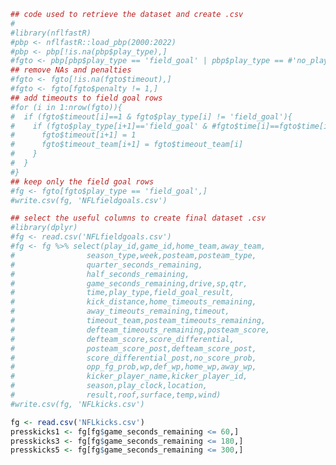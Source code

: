 ```{r}
## code used to retrieve the dataset and create .csv
#
#library(nflfastR)
#pbp <- nflfastR::load_pbp(2000:2022)
#pbp <- pbp[!is.na(pbp$play_type),]
#fgto <- pbp[pbp$play_type == 'field_goal' | pbp$play_type == #'no_play',]
## remove NAs and penalties
#fgto <- fgto[!is.na(fgto$timeout),]
#fgto <- fgto[fgto$penalty != 1,]
## add timeouts to field goal rows
#for (i in 1:nrow(fgto)){
#  if (fgto$timeout[i]==1 & fgto$play_type[i] != 'field_goal'){
#    if (fgto$play_type[i+1]=='field_goal' & #fgto$time[i]==fgto$time[i+1]){
#      fgto$timeout[i+1] = 1
#      fgto$timeout_team[i+1] = fgto$timeout_team[i]
#    }
#  }
#}
## keep only the field goal rows
#fg <- fgto[fgto$play_type == 'field_goal',]
#write.csv(fg, 'NFLfieldgoals.csv')
```

```{r}
## select the useful columns to create final dataset .csv
#library(dplyr)
#fg <- read.csv('NFLfieldgoals.csv')
#fg <- fg %>% select(play_id,game_id,home_team,away_team,
#                season_type,week,posteam,posteam_type,
#                quarter_seconds_remaining,
#                half_seconds_remaining,
#                game_seconds_remaining,drive,sp,qtr,
#                time,play_type,field_goal_result,
#                kick_distance,home_timeouts_remaining,
#                away_timeouts_remaining,timeout,
#                timeout_team,posteam_timeouts_remaining,
#                defteam_timeouts_remaining,posteam_score,
#                defteam_score,score_differential,
#                posteam_score_post,defteam_score_post,
#                score_differential_post,no_score_prob,
#                opp_fg_prob,wp,def_wp,home_wp,away_wp,
#                kicker_player_name,kicker_player_id,
#                season,play_clock,location,
#                result,roof,surface,temp,wind)
#write.csv(fg, 'NFLkicks.csv')
```

```{r}
fg <- read.csv('NFLkicks.csv')
presskicks1 <- fg[fg$game_seconds_remaining <= 60,]
presskicks3 <- fg[fg$game_seconds_remaining <= 180,]
presskicks5 <- fg[fg$game_seconds_remaining <= 300,]
```
